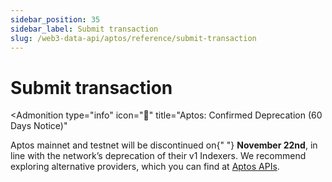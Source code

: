 ```yaml
---
sidebar_position: 35
sidebar_label: Submit transaction
slug: /web3-data-api/aptos/reference/submit-transaction
---
```



# Submit transaction


<Admonition
  type="info"
  icon="🚨"
  title="Aptos: Confirmed Deprecation (60 Days Notice)"
>
  <p>
    Aptos mainnet and testnet will be discontinued on{" "}
    <strong>November 22nd</strong>, in line with the network’s deprecation of
    their v1 Indexers. We recommend exploring alternative providers, which you
    can find at <a href="https://aptos.dev/en/build/apis">Aptos APIs</a>.
  </p>
</Admonition>
<ApiReference {...config["aptos-web3"].submitTransaction} />
